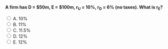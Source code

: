 ::: {.question-block}

<form onsubmit="event.preventDefault(); checkAnswer('module7_mcq_q39')" data-correct-answer="E">
<strong style="display: block;">A firm has D = \$50m, E = \$100m, r<sub>U</sub> = 10%, r<sub>D</sub> = 6% (no taxes). What is r<sub>E</sub>?</strong>

<label><input type="radio" name="module7_mcq_q39" value="A"> A. 10%</label><br>
<label><input type="radio" name="module7_mcq_q39" value="B"> B. 11%</label><br>
<label><input type="radio" name="module7_mcq_q39" value="C"> C. 11.5%</label><br>
<label><input type="radio" name="module7_mcq_q39" value="D"> D. 12%</label><br>
<label><input type="radio" name="module7_mcq_q39" value="E"> E. 12%</label><br>
</form>

<div id="feedback-module7_mcq_q39" class="feedback" data-status="" style="display:none;">
✅ Correct: E. $r_E = 0.10 + (0.5)(0.10−0.06) = 0.12 = 12\%$
</div>

:::

